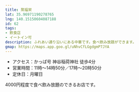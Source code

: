 ```yaml
---
title: 聚福栄
lat: 35.96971190278765
lng: 140.15150604087188
id: 62
tags:
- 飲食店
- イートイン可
description: ふれあい通り沿いにある中華です。食べ飲み放題ができます。
gmap: https://maps.app.goo.gl/uNhvCfLGgdgmP7JYA
---
```


- アクセス：かっぱ号 神谷稲荷神社 徒歩4分
- 営業時間：11時～14時50分／17時～20時50分
- 定休日：月曜日

4000円程度で食べ飲み放題のできるお店です。

<LinkedImage
  basename="hamyu044/shoufukuei-sign"
/>

